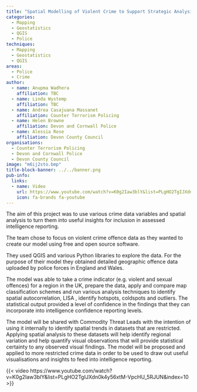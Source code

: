 ```yaml
---
title: "Spatial Modelling of Violent Crime to Support Strategic Analysis"
categories:
  - Mapping
  - Geostatistics
  - QGIS
  - Police
techniques:
  - Mapping
  - Geostatistics
  - QGIS
areas:
  - Police
  - Crime
author:
  - name: Anupma Wadhera
    affiliation: TBC
  - name: Linda Wystemp
    affiliation: TBC
  - name: Andrea Casajuana Massanet
    affiliation: Counter Terrorism Policing
  - name: Helen Browne
    affiliation: Devon and Cornwall Police
  - name: Alessia Rose
    affiliation: Devon County Council
organisations:
  - Counter Terrorism Policing
  - Devon and Cornwall Police
  - Devon County Council
image: "m6ij2sto.bmp"
title-block-banner: ../../banner.png
pub-info:
  links:
  - name: Video
    url: https://www.youtube.com/watch?v=K0g2Iaw3blY&list=PLgHO2TgIJXdn0k4y56xtM-VpcHU_5RJUN&index=10
    icon: fa-brands fa-youtube
---
```


The aim of this project was to use various crime data variables and spatial analysis to turn them into useful insights for inclusion in assessed intelligence reporting.

The team chose to focus on violent crime offence data as they wanted to create our model using free and open source software.

They used QGIS and various Python libraries to explore the data. For the purpose of their model they obtained detailed geographic offence data uploaded by police forces in England and Wales.

The model was able to take a crime indicator (e.g. violent and sexual offences) for a region in the UK, prepare the data, apply and compare map classification schemes and run various analysis techniques to identify spatial autocorrelation, LISA , identify hotspots, coldspots and outliers. The statistical output provided a level of confidence in the findings that they can incorporate into intelligence confidence reporting levels.

The model will be shared with Commodity Threat Leads with the intention of using it internally to identify spatial trends in datasets that are restricted. Applying spatial analysis to these datasets will help identify regional variation and help quantify visual observations that will provide statistical certainty to any observed visual findings. The model will be proposed and applied to more restricted crime data in order to be used to draw out useful visualisations and insights to feed into intelligence reporting.

{{< video https://www.youtube.com/watch?v=K0g2Iaw3blY&list=PLgHO2TgIJXdn0k4y56xtM-VpcHU_5RJUN&index=10 >}}
